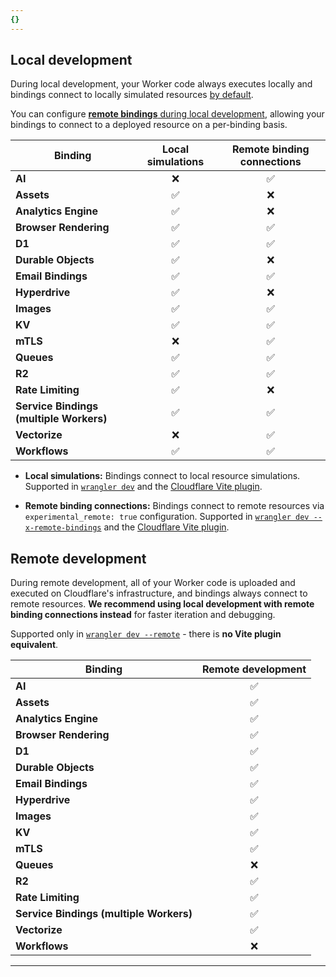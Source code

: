 ```yaml
---
{}
---
```


## Local development

During local development, your Worker code always executes locally and bindings connect to locally simulated resources [by default](/workers/development-testing/#remote-bindings).

You can configure [**remote bindings** during local development](/workers/development-testing/#remote-bindings), allowing your bindings to connect to a deployed resource on a per-binding basis.

| Binding                                 | Local simulations | Remote binding connections |
| --------------------------------------- | :---------------: | :------------------------: |
| **AI**                                  |        ❌         |             ✅             |
| **Assets**                              |        ✅         |             ❌             |
| **Analytics Engine**                    |        ✅         |             ❌             |
| **Browser Rendering**                   |        ✅         |             ✅             |
| **D1**                                  |        ✅         |             ✅             |
| **Durable Objects**                     |        ✅         |             ❌             |
| **Email Bindings**                      |        ✅         |             ✅             |
| **Hyperdrive**                          |        ✅         |             ❌             |
| **Images**                              |        ✅         |             ✅             |
| **KV**                                  |        ✅         |             ✅             |
| **mTLS**                                |        ❌         |             ✅             |
| **Queues**                              |        ✅         |             ✅             |
| **R2**                                  |        ✅         |             ✅             |
| **Rate Limiting**                       |        ✅         |             ❌             |
| **Service Bindings (multiple Workers)** |        ✅         |             ✅             |
| **Vectorize**                           |        ❌         |             ✅             |
| **Workflows**                           |        ✅         |             ✅             |

- **Local simulations:** Bindings connect to local resource simulations. Supported in [`wrangler dev`](/workers/wrangler/commands/#dev) and the [Cloudflare Vite plugin](/workers/vite-plugin/).

- **Remote binding connections:** Bindings connect to remote resources via `experimental_remote: true` configuration. Supported in [`wrangler dev --x-remote-bindings`](/workers/development-testing/#using-wrangler-with-remote-bindings) and the [Cloudflare Vite plugin](/workers/development-testing/#using-vite-with-remote-bindings).

## Remote development

During remote development, all of your Worker code is uploaded and executed on Cloudflare's infrastructure, and bindings always connect to remote resources. **We recommend using local development with remote binding connections instead** for faster iteration and debugging.

Supported only in [`wrangler dev --remote`](/workers/wrangler/commands/#dev) - there is **no Vite plugin equivalent**.

| Binding                                 | Remote development |
| --------------------------------------- | :----------------: |
| **AI**                                  |         ✅         |
| **Assets**                              |         ✅         |
| **Analytics Engine**                    |         ✅         |
| **Browser Rendering**                   |         ✅         |
| **D1**                                  |         ✅         |
| **Durable Objects**                     |         ✅         |
| **Email Bindings**                      |         ✅         |
| **Hyperdrive**                          |         ✅         |
| **Images**                              |         ✅         |
| **KV**                                  |         ✅         |
| **mTLS**                                |         ✅         |
| **Queues**                              |         ❌         |
| **R2**                                  |         ✅         |
| **Rate Limiting**                       |         ✅         |
| **Service Bindings (multiple Workers)** |         ✅         |
| **Vectorize**                           |         ✅         |
| **Workflows**                           |         ❌         |

---
